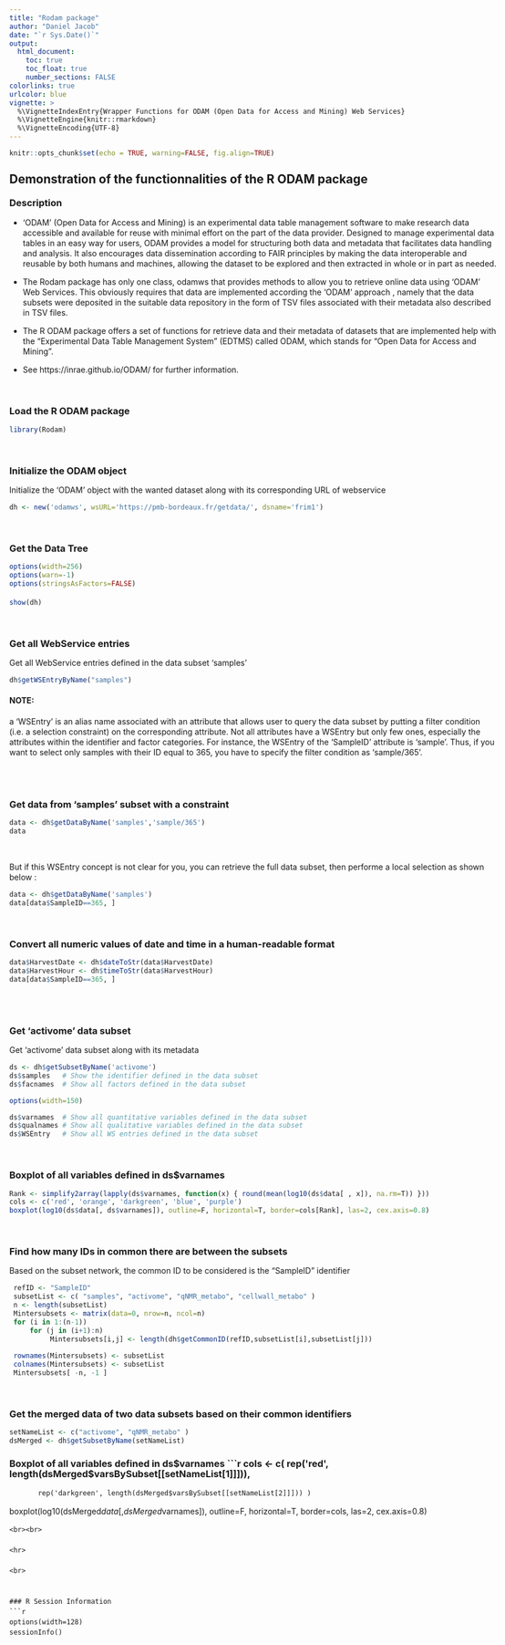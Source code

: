 ---
title: "Rodam package"
author: "Daniel Jacob"
date: "`r Sys.Date()`"
output:
  html_document:
    toc: true
    toc_float: true
    number_sections: FALSE
colorlinks: true
urlcolor: blue
vignette: >
  %\VignetteIndexEntry{Wrapper Functions for ODAM (Open Data for Access and Mining) Web Services}
  %\VignetteEngine{knitr::rmarkdown}
  %\VignetteEncoding{UTF-8}
---

```{r setup, include=FALSE}
knitr::opts_chunk$set(echo = TRUE, warning=FALSE, fig.align=TRUE)
```
<style>
body { max-width:1200px; line-height: 18px; }
</style>

## Demonstration of the functionnalities of the R ODAM package 

### Description

* 'ODAM' (Open Data for Access and Mining) is an experimental data table management software to make research data accessible and available for reuse with minimal effort on the part of the data provider. Designed to manage experimental data tables in an easy way for users, ODAM provides a model for structuring both data and metadata that facilitates data handling and analysis. It also encourages data dissemination according to FAIR principles by making the data interoperable and reusable by both humans and machines, allowing the dataset to be explored and then extracted in whole or in part as needed.

* The Rodam package has only one class, odamws that provides methods to allow you to retrieve online data using 'ODAM' Web Services. This obviously requires that data are implemented according the 'ODAM' approach , namely that the data subsets were deposited in the suitable data repository in the form of TSV files associated with  their metadata also described  in TSV files.
* The R ODAM package offers a set of functions for retrieve data and their metadata of datasets that are implemented help with the "Experimental Data Table Management System" (EDTMS) called ODAM, which stands for "Open Data for Access and Mining".

* See https://inrae.github.io/ODAM/ for further information.



<br>

### Load the R ODAM package

```{r init0, eval=TRUE, include=TRUE}
library(Rodam)
```

<br>

### Initialize the ODAM object

Initialize the 'ODAM' object with the wanted dataset along with its corresponding URL of webservice

```{r init-object, echo=TRUE}
dh <- new('odamws', wsURL='https://pmb-bordeaux.fr/getdata/', dsname='frim1')
```
<br>

### Get the Data Tree

```{r getdatatree, echo=TRUE}
options(width=256)
options(warn=-1)
options(stringsAsFactors=FALSE)

show(dh)
```

<br>

### Get all WebService entries

Get all WebService entries defined in the data subset 'samples'

```{r getdata1, echo=TRUE}
dh$getWSEntryByName("samples")
```

#### NOTE:

a 'WSEntry' is an alias name associated with an attribute that allows user to query the data subset by putting a filter condition (i.e. a selection constraint) on the corresponding attribute. Not all attributes have a WSEntry but only few ones, especially the attributes within the identifier and factor categories. For instance, the WSEntry of the 'SampleID' attribute is 'sample'. Thus, if you want to select only samples with their ID equal to 365, you have to specify the filter condition as  'sample/365'.

<br><br>

### Get data from 'samples' subset with a constraint

```{r getdata2, echo=TRUE}
data <- dh$getDataByName('samples','sample/365')
data
```

<br>

But if this WSEntry concept is not clear for you, you can retrieve the full data subset, then performe a local selection as shown below :

```{r getdata3, echo=TRUE}
data <- dh$getDataByName('samples') 
data[data$SampleID==365, ]
```

<br>

### Convert all numeric values of date and time  in a human-readable format

```{r getdata4, echo=TRUE}
data$HarvestDate <- dh$dateToStr(data$HarvestDate)
data$HarvestHour <- dh$timeToStr(data$HarvestHour)
data[data$SampleID==365, ]
```

<br><br>


###  Get 'activome' data subset

Get 'activome' data subset along with its metadata

```{r getdata5, echo=TRUE}
ds <- dh$getSubsetByName('activome')
ds$samples   # Show the identifier defined in the data subset
ds$facnames  # Show all factors defined in the data subset
```

```{r hide1, include=FALSE}
options(width=150)
```

```{r getdata6, echo=TRUE}
ds$varnames  # Show all quantitative variables defined in the data subset
ds$qualnames # Show all qualitative variables defined in the data subset
ds$WSEntry   # Show all WS entries defined in the data subset
```

<br>

### Boxplot of all variables defined in ds$varnames

```{r plot1, echo=TRUE, fig.align='center', fig.width=12, fig.height=12 }
Rank <- simplify2array(lapply(ds$varnames, function(x) { round(mean(log10(ds$data[ , x]), na.rm=T)) }))
cols <- c('red', 'orange', 'darkgreen', 'blue', 'purple')
boxplot(log10(ds$data[, ds$varnames]), outline=F, horizontal=T, border=cols[Rank], las=2, cex.axis=0.8)
```

<br>


### Find how many IDs in common  there are between the subsets

Based on the subset network, the common ID to be considered is  the "SampleID" identifier

```{r plot3, echo=TRUE}
 refID <- "SampleID"
 subsetList <- c( "samples", "activome", "qNMR_metabo", "cellwall_metabo" )
 n <- length(subsetList)
 Mintersubsets <- matrix(data=0, nrow=n, ncol=n)
 for (i in 1:(n-1))
     for (j in (i+1):n)
          Mintersubsets[i,j] <- length(dh$getCommonID(refID,subsetList[i],subsetList[j]))
 
 rownames(Mintersubsets) <- subsetList
 colnames(Mintersubsets) <- subsetList
 Mintersubsets[ -n, -1 ]
```

<br>

### Get the merged data of two data subsets based on their common identifiers

```{r getdata7, echo=TRUE}
setNameList <- c("activome", "qNMR_metabo" )
dsMerged <- dh$getSubsetByName(setNameList)
```

### Boxplot of all variables defined in ds$varnames
```{r plot4, echo=TRUE, fig.align='center', fig.width=12, fig.height=18 }
cols <- c( rep('red', length(dsMerged$varsBySubset[[setNameList[1]]])), 
           rep('darkgreen', length(dsMerged$varsBySubset[[setNameList[2]]])) )
boxplot(log10(dsMerged$data[, dsMerged$varnames]), outline=F, horizontal=T, border=cols, las=2, cex.axis=0.8)
```
<br><br>

<hr>

<br>


### R Session Information
```{r sessinfo, echo=TRUE}
options(width=128)
sessionInfo()
```
